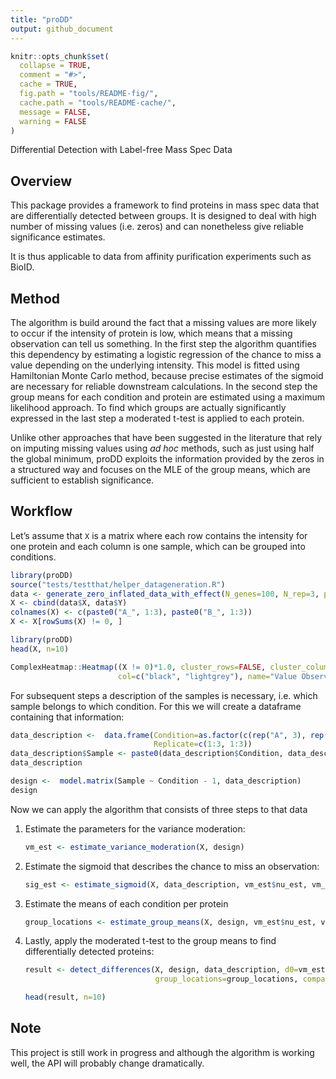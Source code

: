 ```yaml
---
title: "proDD"
output: github_document
---
```


```r
knitr::opts_chunk$set(
  collapse = TRUE,
  comment = "#>",
  cache = TRUE,
  fig.path = "tools/README-fig/",
  cache.path = "tools/README-cache/",
  message = FALSE,
  warning = FALSE
)
```

Differential Detection with Label-free Mass Spec Data

## Overview

This package provides a framework to find proteins in mass spec data that are differentially detected between groups.
It is designed to deal with high number of missing values (i.e. zeros) and can nonetheless give reliable significance
estimates.

It is thus applicable to data from affinity purification experiments such as BioID.

## Method

The algorithm is build around the fact that a missing values are more likely to occur if the intensity of protein
is low, which means that a missing observation can tell us something. In the first step the algorithm quantifies this dependency by
estimating a logistic regression of the chance to miss a value depending on the underlying intensity. This model
is fitted using Hamiltonian Monte Carlo method, because precise estimates of the sigmoid are necessary for reliable
downstream calculations. In the second step the group means for each condition and protein are estimated using a
maximum likelihood approach. To find which groups are actually significantly expressed in the last step a moderated
t-test is applied to each protein.

Unlike other approaches that have been suggested in the literature that rely on imputing missing values using _ad hoc_
methods, such as just using half the global minimum, proDD exploits the information provided by the zeros in a 
structured way and focuses on the MLE of the group means, which are sufficient to establish significance.

## Workflow

Let's assume that `X` is a matrix where each row contains the intensity for one protein and each column is one 
sample, which can be grouped into conditions.

```r
library(proDD)
source("tests/testthat/helper_datageneration.R")
data <- generate_zero_inflated_data_with_effect(N_genes=100, N_rep=3, perc_changed = 0, mu0=8.5, nu0=5, sigma0=0.4, location=8, scale=-0.3)
X <- cbind(data$X, data$Y)
colnames(X) <- c(paste0("A_", 1:3), paste0("B_", 1:3))
X <- X[rowSums(X) != 0, ]
```

```r
library(proDD)
head(X, n=10)
```

```r
ComplexHeatmap::Heatmap((X != 0)*1.0, cluster_rows=FALSE, cluster_columns= FALSE,
                        col=c("black", "lightgrey"), name="Value Observed")
```


For subsequent steps a description of the samples is necessary, i.e. which sample belongs to which condition.
For this we will create a dataframe containing that information:

```r
data_description <-  data.frame(Condition=as.factor(c(rep("A", 3), rep("B", 3))), 
                                Replicate=c(1:3, 1:3))
data_description$Sample <- paste0(data_description$Condition, data_description$Replicate)
data_description

design <-  model.matrix(Sample ~ Condition - 1, data_description)
design
```

Now we can apply the algorithm that consists of three steps to that data

1. Estimate the parameters for the variance moderation:

    ```r
    vm_est <- estimate_variance_moderation(X, design)
    ```

2. Estimate the sigmoid that describes the chance to miss an observation:

    ```r
    sig_est <- estimate_sigmoid(X, data_description, vm_est$nu_est, vm_est$sigma2_est, chains=1)
    ```

3. Estimate the means of each condition per protein

    ```r
    group_locations <- estimate_group_means(X, design, vm_est$nu_est, vm_est$sigma2_est, sig_est$location_est, sig_est$scale_est)
    ```

4. Lastly, apply the moderated t-test to the group means to find differentially detected proteins:

    ```r
    result <- detect_differences(X, design, data_description, d0=vm_est$nu_est, s0=vm_est$sigma2_est,
                                 group_locations=group_locations, comparison=c("A", "B"))
    
    head(result, n=10)
    ```



## Note

This project is still work in progress and although the algorithm is working well, the API will probably change dramatically.







